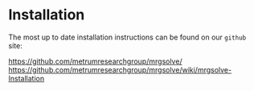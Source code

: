 # Installation {#sec-install}

The most up to date installation instructions can be found on our `github` site:

[https://github.com/metrumresearchgroup/mrgsolve/](https://github.com/metrumresearchgroup/mrgsolve/)
[https://github.com/metrumresearchgroup/mrgsolve/wiki/mrgsolve-Installation](https://github.com/metrumresearchgroup/mrgsolve/wiki/mrgsolve-Installation)
